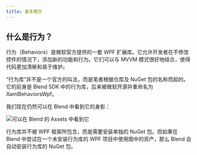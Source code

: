 ```yaml
---
title: 基本概念
---
```


## 什么是行为？

行为（Behaviors）是微软官方提供的一套 WPF 扩展库。它允许开发者在不修改控件的情况下，添加新的功能和行为。它们可以与 MVVM 模式很好地结合，使得代码更加清晰和易于维护。

“行为库”并不是一个官方的叫法，而是笔者根据仓库及 NuGet 包的名称而起的。它的前身是 Blend SDK 中的行为库，后来被微软开源并重命名为 XamlBehaviorsWpf。

我们现在仍然可以在 Blend 中看到它的身影：

![可以在 Blend 的 Assets 中看到它](https://s2.loli.net/2025/04/17/kwy14htfpMCH5LT.png)

<Callout type="info" title="提示">
    行为库并不被 WPF 框架所包含，而是需要安装单独的 NuGet 包。但如果在 Blend 中尝试在一个未安装行为库的 WPF 项目中使用图中的资产，那么 Blend 会自动安装行为库的 NuGet 包。
</Callout>
